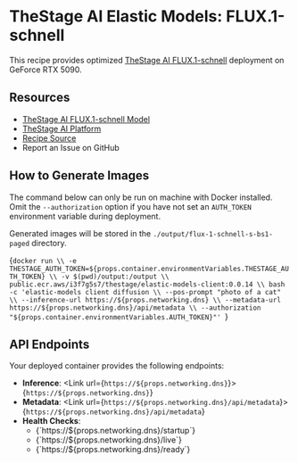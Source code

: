 # TheStage AI Elastic Models: FLUX.1-schnell

This recipe provides optimized [TheStage AI FLUX.1-schnell](https://huggingface.co/TheStageAI/Elastic-FLUX.1-schnell) deployment on GeForce RTX 5090.

## Resources

- [TheStage AI FLUX.1-schnell Model](https://huggingface.co/TheStageAI/Elastic-FLUX.1-schnell)
- [TheStage AI Platform](https://app.thestage.ai/)
- [Recipe Source](https://github.com/SaladTechnologies/salad-recipes/tree/master/recipes/thestage/)
- <Link url={`https://github.com/SaladTechnologies/salad-recipes/issues/new?title=TheStage%20Recipe%20Issue&body=Issue%20with%20TheStage%20FLUX.1-schnell%20recipe%0A%0AImage:%20${props.container.image}%0A%0APlease%20describe%20the%20issue:`}>Report an Issue on GitHub</Link>

## How to Generate Images

<Callout variation="note">The command below can only be run on machine with Docker installed. Omit the `--authorization` option if you have not set an `AUTH_TOKEN` environment variable during deployment.</Callout>

Generated images will be stored in the `./output/flux-1-schnell-s-bs1-paged` directory.

<CodeBlock language="bash">{`docker run \\
    -e THESTAGE_AUTH_TOKEN=${props.container.environmentVariables.THESTAGE_AUTH_TOKEN} \\
    -v $(pwd)/output:/output \\
    public.ecr.aws/i3f7g5s7/thestage/elastic-models-client:0.0.14 \\
    bash -c 'elastic-models client diffusion \\
        --pos-prompt "photo of a cat" \\
        --inference-url https://${props.networking.dns} \\
        --metadata-url https://${props.networking.dns}/api/metadata \\
        --authorization "${props.container.environmentVariables.AUTH_TOKEN}"'
`}</CodeBlock>

## API Endpoints

Your deployed container provides the following endpoints:
- **Inference**: <Link url={`https://${props.networking.dns}`}>{`https://${props.networking.dns}`}</Link>
- **Metadata**: <Link url={`https://${props.networking.dns}/api/metadata`}>{`https://${props.networking.dns}/api/metadata`}</Link>
- **Health Checks**:
    - <Link url={`https://${props.networking.dns}/startup`}>{`https://${props.networking.dns}/startup`}</Link>
    - <Link url={`https://${props.networking.dns}/live`}>{`https://${props.networking.dns}/live`}</Link>
    - <Link url={`https://${props.networking.dns}/ready`}>{`https://${props.networking.dns}/ready`}</Link>